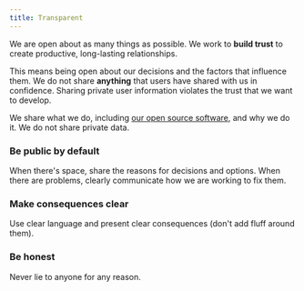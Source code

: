 ```yaml
---
title: Transparent
---
```



<Illustration name="Feedback" alt="" size="display" />

We are open about as many things as possible.
We work to **build trust** to create productive, long-lasting relationships.

This means being open about our decisions and the factors that influence them.
We do not share **anything** that users have shared with us in confidence.
Sharing private user information violates the trust that we want to develop.

We share what we do, including [our open source software](https://github.com/kiwicom),
and why we do it.
We do not share private data.

### Be public by default

<Anywhere size="large" />

When there's space, share the reasons for decisions and options.
When there are problems, clearly communicate how we are working to fix them.

### Make consequences clear

<AlertCircle size="large" />

Use clear language and present clear consequences (don't add fluff around them).

### Be honest

<InformationCircle size="large" />

Never lie to anyone for any reason.
